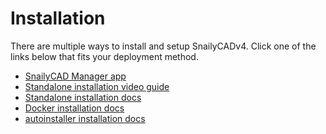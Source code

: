 # Installation

There are multiple ways to install and setup SnailyCADv4. Click one of the links below that fits your deployment method.

- [SnailyCAD Manager app](https://manager.cossys.tk)
- [Standalone installation video guide](https://youtu.be/06NiiO8-rIM)
- [Standalone installation docs](/docs/installations/methods/standalone)
- [Docker installation docs](/docs/installations/methods/docker)
- [autoinstaller installation docs](/docs/installations/methods/autoinstaller)
